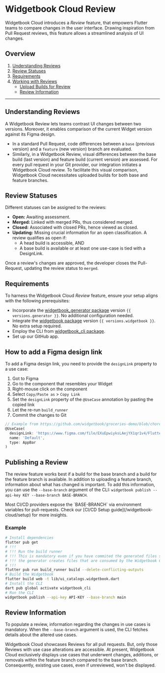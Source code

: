 # Widgetbook Cloud Review

Widgetbook Cloud introduces a _Review_ feature, that empowers Flutter teams to compare changes in the user interface. Drawing inspiration from Pull Request reviews, this feature allows a streamlined analysis of UI changes.

## Overview

1. [Understanding Reviews](#understanding-reviews)
2. [Review Statuses](#review-statuses)
3. [Requirements](#requirements)
4. [Working with Reviews](#working-with-reviews)
   - [Upload Builds for Review](#builds-for-review)
   - [Review Information](#review-information)

---

## Understanding Reviews

A Widgetbook Review lets teams contrast UI changes between two versions. Moreover, it enables comparison of the current Widget version against its Figma design.
- In a standard Pull Request, code differences between a `base` (previous version) and a `feature` (new version) branch are evaluated.
- Similarly, in a Widgetbook Review, visual differences between the base build (last version) and feature build (current version) are assessed.
For every pull request in your Git provider, our integration initiates a Widgetbook Cloud review. To facilitate this visual comparison, Widgetbook Cloud necessitates uploaded builds for both base and feature branches.

## Review Statuses

Different statuses can be assigned to the reviews:

- **Open:** Awaiting assessment.
- **Merged:** Linked with merged PRs, thus considered merged.
- **Closed:** Associated with closed PRs, hence viewed as closed.
- **Updating:** Missing crucial information for an open classification. A review qualifies as open if:
  - A head build is accessible, AND
  - A base build is available or at least one use-case is tied with a DesignLink.

Once a review's changes are approved, the developer closes the Pull-Request, updating the review status to `merged`.

## Requirements

To harness the Widgetbook Cloud _Review_ feature, ensure your setup aligns with the following prerequisites:

- Incorporate the [widgetbook_generator package](https://pub.dev/packages/widgetbook_generator) version `{{ versions.generator }}`. No additional configuration needed.
- Integrate the [widgetbook package](https://pub.dev/packages/widgetbook) version `{{ versions.widgetbook }}`. No extra setup required.
- Employ the CLI from [widgetbook_cli package](https://pub.dev/packages/widgetbook_cli).
- Set up our GitHub app.

## How to add a Figma design link

To add a Figma design link, you need to provide the `designLink` property to a use case:
1. Got to Figma
1. Go to the component that resembles your Widget
1. Right-mouse click on the component
1. Select `Copy/Paste as` > `Copy Link`
1. Set the `designLink` property of the `@UseCase` annotation by pasting the copied link
1. Let the re-run `build_runner` 
1. Commit the changes to Git

```dart
// Example from https://github.com/widgetbook/groceries-demo/blob/chore/design-link-for-appbar/lib/core/app_bar.dart
@UseCase(
  designLink: 'https://www.figma.com/file/EXuEpwiyksLAejYX1qr1v4/Fluttercon-Berlin-2023-Demo?type=design&node-id=277-3056&mode=design&t=nVL8hLmc1jlcilZL-4',
  name: 'Default',
  type: AppBar
)
```

## Publishing a Review

The review feature works best if a build for the base branch and a build for the feature branch is available. 
In addition to uploading a feature branch, information about what has changed is important. 
To add this information, you can use the `--base-branch` argument of the CLI: `widgetbook publish --api-key KEY --base-branch BASE-BRANCH`.

<Info>
    Most CI/CD providers expose the `BASE-BRANCH` via environment variables for pull-requests. Check our [CI/CD Setup guide](/widgetbook-cloud/setup) for more insights.
</Info>

### Example

```bash
# Install dependencies
flutter pub get
# !!! 
# !!! Run the build runner
# !!! This is mandatory even if you have commited the generated files since 
# !!! the generator creates files that are consumed by the Widgetbook CLI
# !!!
flutter pub run build_runner build --delete-conflicting-outputs
# Build the Widgetbook
flutter build web -t lib/ui_catalogs.widgetbook.dart
# Install the CLI
dart pub global activate widgetbook_cli
# Run the CLI
widgetbook publish --api-key API-KEY --base-branch main
```

## Review Information
To populate a review, information regarding the changes in use cases is mandatory. When the `--base-branch` argument is used, the CLI fetches details about the altered use cases.

<Info>
Widgetbook Cloud showcases Reviews for all pull requests. But, only those Reviews with use case alterations are accessible.
</Info>
<Warning>
At present, Widgetbook Cloud exclusively displays use cases that underwent changes, additions, or removals within the feature branch compared to the base branch. Consequently, existing use cases, even if unreviewed, won't be displayed.
</Warning>


